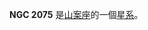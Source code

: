 {{NGCInfoBox|NGCID=NGC 2075|發現者=約翰·弗里德里希·威廉·赫歇爾|發現日期=1834年12月-日|其他編號=ESO 57-EN5|曆元=J2000.0|赤經=5時38分20.8秒
|赤緯=-70°41'9"|星座=山案座|星體=星系|星等=11.5|表面亮度=|藍等=11.5}}

'''NGC 2075''' 是[[山案座|山案座]]的一個[[星系|星系]]。

{{NGCReference|2075}}